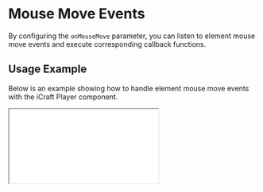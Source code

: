 # Mouse Move Events

By configuring the `onMouseMove` parameter, you can listen to element mouse move events and execute
corresponding callback functions.

## Usage Example

Below is an example showing how to handle element mouse move events with the iCraft Player
component.


<Wrap>
  <iframe
    src='/demos/mousemove.html'
    style={{ width: "100%", height: "100%", border: "none" }}
  />
</Wrap>

```html copy
<!DOCTYPE html>
<html lang="en">
  <head>
    <meta charset="UTF-8" />
    <meta
      name="viewport"
      content="width=device-width, initial-scale=1.0"
    />

    <title>ICraft Player Click Demo</title>
    <style>
      body {
        margin: 0;
        padding: 0;
      }
      #container {
        width: 100%;
        height: 100vh;
        position: relative;
      }
      #text {
        position: absolute;
        bottom: 10px;
        right: 10px;
      }
    </style>
    <script src="https://unpkg.com/@icraft/player@latest/dist/umd/icraft-player.min.js"></script>
  </head>
  <body>
    <div id="container">
      <div id="text"></div>
    </div>
  </body>
  <script>
    const player = new ICraftPlayer({
      src: "https://icraft.gantcloud.com/api/static/templates/AWSCloud.iplayer",
      container: document.getElementById("container"),
      onMouseMove: (e) => {
        console.log(e);
        const { instance: element } = e;
        const name = element?.options?.name || "";
        document.getElementById("text").innerText = "Mouse Moved:" + name;
      },
    });
  </script>
</html>

```

## API

|    Name     |        Description        |                Type                |  Default  | Required |
| :---------: | :-----------------------: | :--------------------------------: | :-------: | :------: |
| onMouseMove | Mouse move event callback | (params: MouseEventParams) => void | undefined |  false   |

### MouseEventParams

```ts
interface MouseEventParams {
  instance: Element3D | null;
  event: MouseEvent;
  data: OptionsType | null;
}
```
